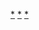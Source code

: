 {{noteTA
|1=zh-cn:网络剧; zh-tw:網路劇;
}}
{{Container category}}
{{Categories by country|nocat}}
{{commonscat|Web series by country}}

[[Category:网络剧|*]]
[[Category:各國劇集|*]]
[[Category:各國網路節目|*]]